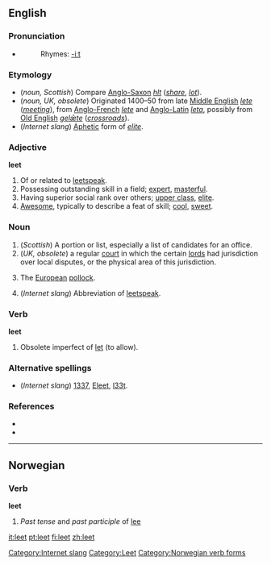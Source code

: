 {{Wikipedia}}
==English==
===Pronunciation===
*{{IPA|/liːt/}}
*:Rhymes: [[Rhymes:English:-iːt|-iːt]]

===Etymology===
* (''noun, Scottish'') Compare [[Anglo-Saxon]] ''[[hlt]]'' (''[[share]]'', ''[[lot]]'').
* (''noun, UK, obsolete'') Originated 1400–50 from late [[Middle English]] ''[[lete]]'' (''[[meeting]]''), from [[Anglo-French]] ''[[lete]]'' and [[Anglo-Latin]] ''[[leta]]'', possibly from [[Old English]] ''[[gelǣte]]'' (''[[crossroads]]'').
* (''Internet slang'') [[Aphetic]] form of ''[[elite]]''.

===Adjective===
'''leet'''
# Of or related to [[leetspeak]].
# Possessing outstanding skill in a field; [[expert]], [[masterful]].
# Having superior social rank over others; [[upper class]], [[elite]].
# [[Awesome]], typically to describe a feat of skill; [[cool]], [[sweet]].

===Noun===
{{en-noun|s|-}}
# (''Scottish'') A portion or list, especially a list of candidates for an office.
# (''UK, obsolete'') a regular [[court]] in which the certain [[lord]]s had jurisdiction over local disputes, or the physical area of this jurisdiction.
# {{zoology}} The [[European]] [[pollock]].
# (''Internet slang'') Abbreviation of [[leetspeak]].

===Verb===
'''leet'''
# Obsolete imperfect of [[let]] (to allow).

===Alternative spellings===
* (''Internet slang'') [[1337]], [[Eleet]], [[l33t]].

===References===
* {{R:Dictionary.com|leet}}
* {{R:Webster 1996|leet}}

[[Category:Internet slang]]
[[Category:Leet]]

----

==Norwegian==

===Verb===
'''leet'''
#''Past tense'' and ''past participle'' of [[lee#Norwegian|lee]]

[[Category:Norwegian verb forms]]

[[it:leet]]
[[pt:leet]]
[[fi:leet]]
[[zh:leet]]